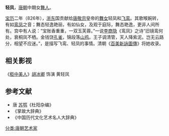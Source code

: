 '''轻凤 '''，[[唐朝|唐朝]]中期女[[舞者|舞人]]。

[[宝历_(唐朝)|宝历]]二年（826年），[[浙东八府|浙东]]国贡献给[[唐敬宗|唐敬宗]]皇帝的[[舞女|舞女]]轻凤和[[飞鸾|飞鸾]]。其歌喉婉转，有如[[鸾|鸾]][[凤|凤]]之音；舞态轻逸艳丽，有如仙女，及观于庭际，舞态艳逸，更非人间所有。宫中有人说：“宝账香重重，一双玉芙蓉。”一说[[李商隐|李商隐]]《鸾凤》之诗“旧镜鸾何处，衰桐凤不栖。金钱饶[[孔雀|孔雀]]，锦段落[[山鸡|山鸡]]。王子调清管，天人降紫泥。岂无云路分，相望不应迷。”，是描写飞鸾、轻凤的事情。清朝《[[百美新詠圖傳|百美新詠圖傳]]》将她收录。
==相关影视==
《[[柜中美人|柜中美人]]》[[胡冰卿|胡冰卿]] 饰演 黄轻凤
==参考文献==
* 唐 [[苏鹗|苏鹗]]《杜阳杂编》
* 《掌故大辞典》
* 《中国历代文化艺术名人大辞典》
[[分类:唐朝艺术家|分类:唐朝艺术家]]